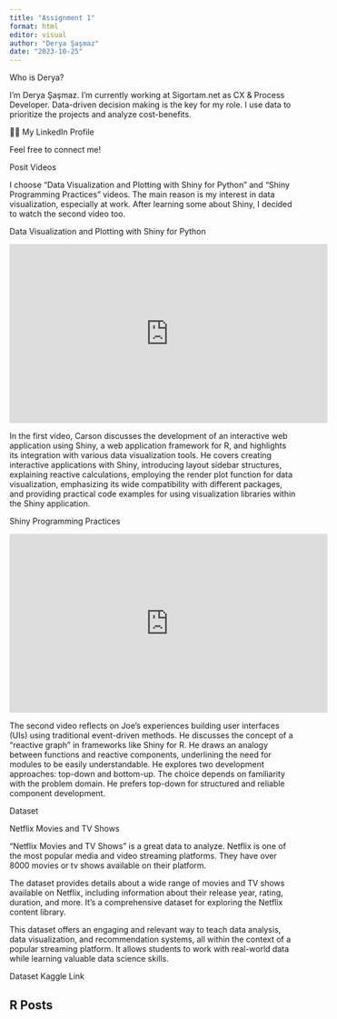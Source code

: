 ```yaml
---
title: "Assignment 1"
format: html
editor: visual
author: "Derya Şaşmaz"
date: "2023-10-25"
---
```


Who is Derya?

I'm Derya Şaşmaz. I'm currently working at Sigortam.net as CX & Process Developer. Data-driven decision making is the key for my role. I use data to prioritize the projects and analyze cost-benefits.

👩‍💻 My LinkedIn Profile

Feel free to connect me!

Posit Videos

I choose "Data Visualization and Plotting with Shiny for Python" and "Shiny Programming Practices" videos. The main reason is my interest in data visualization, especially at work. After learning some about Shiny, I decided to watch the second video too.

Data Visualization and Plotting with Shiny for Python

<iframe width="560" height="315" src="https://www.youtube.com/embed/B2JzHv4FOTU?si=J67nNxSbMHlNoHGc" title="YouTube video player" frameborder="0" allow="accelerometer; autoplay; clipboard-write; encrypted-media; gyroscope; picture-in-picture; web-share" allowfullscreen>

</iframe>

In the first video, Carson discusses the development of an interactive web application using Shiny, a web application framework for R, and highlights its integration with various data visualization tools. He covers creating interactive applications with Shiny, introducing layout sidebar structures, explaining reactive calculations, employing the render plot function for data visualization, emphasizing its wide compatibility with different packages, and providing practical code examples for using visualization libraries within the Shiny application.

Shiny Programming Practices

<iframe width="560" height="315" src="https://www.youtube.com/embed/B2JzHv4FOTU?si=J67nNxSbMHlNoHGc" title="YouTube video player" frameborder="0" allow="accelerometer; autoplay; clipboard-write; encrypted-media; gyroscope; picture-in-picture; web-share" allowfullscreen>

</iframe>

The second video reflects on Joe's experiences building user interfaces (UIs) using traditional event-driven methods. He discusses the concept of a "reactive graph" in frameworks like Shiny for R. He draws an analogy between functions and reactive components, underlining the need for modules to be easily understandable. He explores two development approaches: top-down and bottom-up. The choice depends on familiarity with the problem domain. He prefers top-down for structured and reliable component development.

Dataset

Netflix Movies and TV Shows

"Netflix Movies and TV Shows" is a great data to analyze. Netflix is one of the most popular media and video streaming platforms. They have over 8000 movies or tv shows available on their platform.

The dataset provides details about a wide range of movies and TV shows available on Netflix, including information about their release year, rating, duration, and more. It's a comprehensive dataset for exploring the Netflix content library.

This dataset offers an engaging and relevant way to teach data analysis, data visualization, and recommendation systems, all within the context of a popular streaming platform. It allows students to work with real-world data while learning valuable data science skills.

Dataset Kaggle Link

R Posts
---
